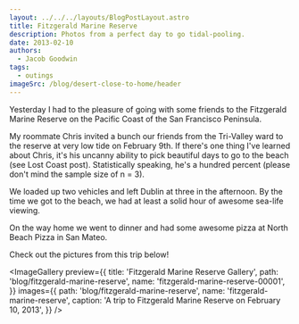 ```yaml
---
layout: ../../../layouts/BlogPostLayout.astro
title: Fitzgerald Marine Reserve
description: Photos from a perfect day to go tidal-pooling.
date: 2013-02-10
authors:
  - Jacob Goodwin
tags:
  - outings
imageSrc: /blog/desert-close-to-home/header
---
```



Yesterday I had to the pleasure of going with some friends to the Fitzgerald Marine Reserve on the Pacific Coast of the San Francisco Peninsula.

My roommate Chris invited a bunch our friends from the Tri-Valley ward to the reserve at very low tide on February 9th. If there's one thing I've learned about Chris, it's his uncanny ability to pick beautiful days to go to the beach (see Lost Coast post). Statistically speaking, he's a hundred percent (please don't mind the sample size of n = 3).

We loaded up two vehicles and left Dublin at three in the afternoon. By the time we got to the beach, we had at least a solid hour of awesome sea-life viewing.

On the way home we went to dinner and had some awesome pizza at North Beach Pizza in San Mateo.

Check out the pictures from this trip below!

<ImageGallery
  preview={{
    title: 'Fitzgerald Marine Reserve Gallery',
    path: 'blog/fitzgerald-marine-reserve',
    name: 'fitzgerald-marine-reserve-00001',
  }}
  images={{
    path: 'blog/fitzgerald-marine-reserve',
    name: 'fitzgerald-marine-reserve',
    caption: 'A trip to Fitzgerald Marine Reserve on February 10, 2013',
  }}
/>
